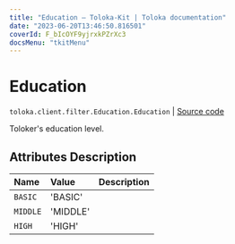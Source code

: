 ```yaml
---
title: "Education — Toloka-Kit | Toloka documentation"
date: "2023-06-20T13:46:50.816501"
coverId: F_bIcOYF9yjrxkPZrXc3
docsMenu: "tkitMenu"
---
```


# Education

`toloka.client.filter.Education.Education` | [Source code](https://github.com/Toloka/toloka-kit/blob/v1.2.0/src/client/filter.py#L301)

Toloker's education level.

## Attributes Description

| Name | Value | Description |
| :------| :-----------| :----------| 
`BASIC`|'BASIC'|
`MIDDLE`|'MIDDLE'|
`HIGH`|'HIGH'|